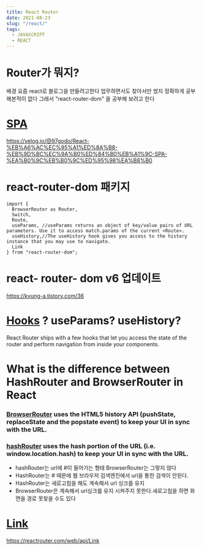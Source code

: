 ```yaml
---
title: React Router
date: 2021-08-23
slug: "/react/"
tags:
  - JAVASCRIPT
  - REACT
---
```


# Router가 뭐지?

배경 요즘 react로 블로그을 만들려고한다
업무하면서도 찾아서만 썼지
정확하게 공부해본적이 없다
그래서
"react-router-dom"
을 공부해 보려고 한다

# [SPA](https://react.vlpt.us/react-router/)
https://velog.io/@97godo/React-%EB%A6%AC%EC%95%A1%ED%8A%B8-%EB%9D%BC%EC%9A%B0%ED%84%B0%EB%A1%9C-SPA-%EA%B0%9C%EB%B0%9C%ED%95%98%EA%B8%B0


# react-router-dom 패키지

```
import {
  BrowserRouter as Router,
  Switch,
  Route,
  useParams, //useParams returns an object of key/value pairs of URL parameters. Use it to access match.params of the current <Route>.
  useHistory,//The useHistory hook gives you access to the history instance that you may use to navigate.
  Link
} from "react-router-dom";
```

# react- router- dom  v6  업데이트
https://kyung-a.tistory.com/36

# [Hooks](https://reactrouter.com/web/api/Hooks) ? useParams? useHistory?
React Router ships with a few hooks that let you access the state of the router and perform navigation from inside your components.



# What is the difference between HashRouter and BrowserRouter in React
### [BrowserRouter](https://reactrouter.com/web/api/BrowserRouter) uses the HTML5 history API (pushState, replaceState and the popstate event) to keep your UI in sync with the URL.                                                                
### [hashRouter](https://reactrouter.com/web/api/HashRouter)  uses the hash portion of the URL (i.e. window.location.hash) to keep your UI in sync with the URL.
* hashRouter는 url에 #이 들어가는 형태 BrowserRouter는 그렇지 않다
* HashRouter는 # 때문에 웹 브라우저 검색엔진에서 url을 통한 검색이 안된다.
* HashRouter는 새로고침을 해도 계속해서 url 싱크를 유지 
* BrowserRouter은 계속해서 url싱크를 유지 시켜주지 못한다.새로고침을 하면 화면을 경로 못찾을 수도 있다

# [Link](https://reactrouter.com/web/api/Link)
https://reactrouter.com/web/api/Link